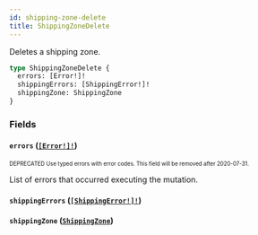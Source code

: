 ```yaml
---
id: shipping-zone-delete
title: ShippingZoneDelete
---
```


Deletes a shipping zone.

```graphql
type ShippingZoneDelete {
  errors: [Error!]!
  shippingErrors: [ShippingError!]!
  shippingZone: ShippingZone
}
```

### Fields

#### `errors` ([`[Error!]!`](/developer/api-reference/objects/error.mdx))

<sub><sup><span className="deprecatedTag">DEPRECATED</span> Use typed errors with error codes. This field will be removed after 2020-07-31.</sup></sub>

List of errors that occurred executing the mutation.

#### `shippingErrors` ([`[ShippingError!]!`](/developer/api-reference/objects/shipping-error.mdx))

#### `shippingZone` ([`ShippingZone`](/developer/api-reference/objects/shipping-zone.mdx))
